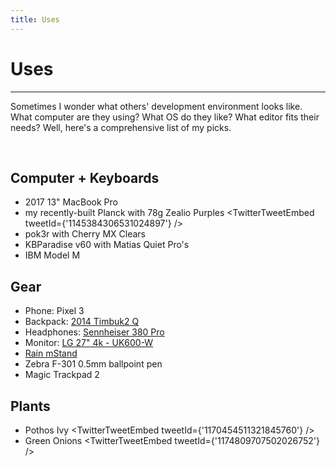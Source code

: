 ```yaml
---
title: Uses
---
```



# Uses

---

Sometimes I wonder what others' development environment looks like. What computer are they using? What OS do they like? What editor fits their needs? Well, here's a comprehensive list of my picks.

<br />

## Computer + Keyboards

- 2017 13" MacBook Pro
- my recently-built Planck with 78g Zealio Purples
  <TwitterTweetEmbed tweetId={'1145384306531024897'} />
- pok3r with Cherry MX Clears
- KBParadise v60 with Matias Quiet Pro's
- IBM Model M

## Gear

- Phone: Pixel 3
- Backpack: [2014 Timbuk2 Q](https://i.pinimg.com/originals/95/4e/e6/954ee6c0068a4e77ddfa79cdb74dc19c.jpg)
- Headphones: [Sennheiser 380 Pro](https://en-us.sennheiser.com/monitoring-headphone-studio-professional-audio-hd-380-pro)
- Monitor: [LG 27" 4k - UK600-W](https://www.lg.com/us/monitors/lg-27UK600-W-4k-uhd-led-monitor)
- [Rain mStand](https://www.amazon.com/Rain-Design-mStand-Laptop-Patented/dp/B000OOYECC/ref=sr_1_1?crid=1ZYJ2TAG619GK&keywords=rain+mstand&qid=1569550521&s=electronics&sprefix=rain+m%2Celectronics%2C177&sr=1-1)
- Zebra F-301 0.5mm ballpoint pen
- Magic Trackpad 2

## Plants

- Pothos Ivy
  <TwitterTweetEmbed tweetId={'1170454511321845760'} />
- Green Onions
  <TwitterTweetEmbed tweetId={'1174809707502026752'} />
